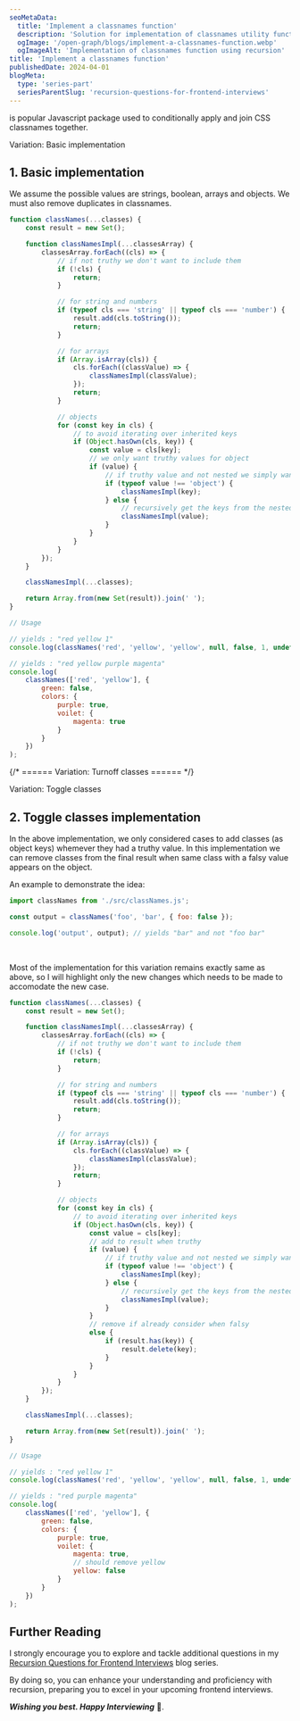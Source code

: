 ```yaml
---
seoMetaData:
  title: 'Implement a classnames function'
  description: 'Solution for implementation of classnames utility function question using recursion asked in frontend interviews.'
  ogImage: '/open-graph/blogs/implement-a-classnames-function.webp'
  ogImageAlt: 'Implementation of classnames function using recursion'
title: 'Implement a classnames function'
publishedDate: 2024-04-01
blogMeta:
  type: 'series-part'
  seriesParentSlug: 'recursion-questions-for-frontend-interviews'
---
```


<InlineCode code="classNames" /> is popular Javascript package used to conditionally apply and join CSS classnames
together.

<section>
<SubHeading>Variation: Basic implementation</SubHeading>

## 1. Basic implementation

We assume the possible values are strings, boolean, arrays and objects. We must also remove duplicates in classnames.

```js title="./src/classNames.js"
function classNames(...classes) {
	const result = new Set();

	function classNamesImpl(...classesArray) {
		classesArray.forEach((cls) => {
			// if not truthy we don't want to include them
			if (!cls) {
				return;
			}

			// for string and numbers
			if (typeof cls === 'string' || typeof cls === 'number') {
				result.add(cls.toString());
				return;
			}

			// for arrays
			if (Array.isArray(cls)) {
				cls.forEach((classValue) => {
					classNamesImpl(classValue);
				});
				return;
			}

			// objects
			for (const key in cls) {
				// to avoid iterating over inherited keys
				if (Object.hasOwn(cls, key)) {
					const value = cls[key];
					// we only want truthy values for object
					if (value) {
						// if truthy value and not nested we simply want the key
						if (typeof value !== 'object') {
							classNamesImpl(key);
						} else {
							// recursively get the keys from the nested object
							classNamesImpl(value);
						}
					}
				}
			}
		});
	}

	classNamesImpl(...classes);

	return Array.from(new Set(result)).join(' ');
}

// Usage

// yields : "red yellow 1"
console.log(classNames('red', 'yellow', 'yellow', null, false, 1, undefined));

// yields : "red yellow purple magenta"
console.log(
	classNames(['red', 'yellow'], {
		green: false,
		colors: {
			purple: true,
			voilet: {
				magenta: true
			}
		}
	})
);
```

</section>

{/* ====== Variation: Turnoff classes ====== */}

<section>
<SubHeading>Variation: Toggle classes</SubHeading>

## 2. Toggle classes implementation

In the above implementation, we only considered cases to add classes (as object keys) whemever they had a truthy value. In this implementation we can remove classes from the final result when same class with a falsy value appears on the object.

An example to demonstrate the idea:

```js title="./src/utils.js"
import classNames from './src/classNames.js';

const output = classNames('foo', 'bar', { foo: false });

console.log('output', output); // yields "bar" and not "foo bar"
```

<br />

Most of the implementation for this variation remains exactly same as above, so I will highlight only the new changes which needs to be made to accomodate the new case.

```js title="./src/classNames.js" ins={41-44}
function classNames(...classes) {
	const result = new Set();

	function classNamesImpl(...classesArray) {
		classesArray.forEach((cls) => {
			// if not truthy we don't want to include them
			if (!cls) {
				return;
			}

			// for string and numbers
			if (typeof cls === 'string' || typeof cls === 'number') {
				result.add(cls.toString());
				return;
			}

			// for arrays
			if (Array.isArray(cls)) {
				cls.forEach((classValue) => {
					classNamesImpl(classValue);
				});
				return;
			}

			// objects
			for (const key in cls) {
				// to avoid iterating over inherited keys
				if (Object.hasOwn(cls, key)) {
					const value = cls[key];
					// add to result when truthy
					if (value) {
						// if truthy value and not nested we simply want the key
						if (typeof value !== 'object') {
							classNamesImpl(key);
						} else {
							// recursively get the keys from the nested object
							classNamesImpl(value);
						}
					}
					// remove if already consider when falsy
					else {
						if (result.has(key)) {
							result.delete(key);
						}
					}
				}
			}
		});
	}

	classNamesImpl(...classes);

	return Array.from(new Set(result)).join(' ');
}

// Usage

// yields : "red yellow 1"
console.log(classNames('red', 'yellow', 'yellow', null, false, 1, undefined));

// yields : "red purple magenta"
console.log(
	classNames(['red', 'yellow'], {
		green: false,
		colors: {
			purple: true,
			voilet: {
				magenta: true,
				// should remove yellow
				yellow: false
			}
		}
	})
);
```

</section>

## Further Reading

I strongly encourage you to explore and tackle additional questions in my [Recursion Questions for Frontend Interviews](/blog/recursion-questions-for-frontend-interviews/ 'Find more question on recursion in the recursion questions for frontend interviews blog series') blog series.

By doing so, you can enhance your understanding and proficiency with recursion, preparing you to excel in your upcoming frontend interviews.

**_Wishing you best. Happy Interviewing_** 🫡.
